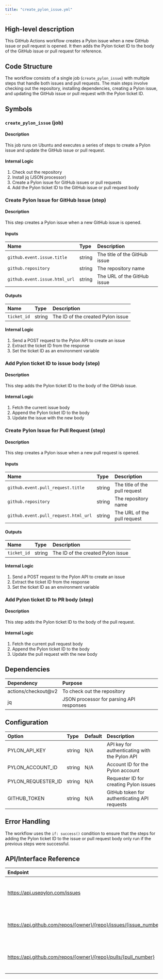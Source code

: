 ```yaml
---
title: "create_pylon_issue.yml"
---
```


## High-level description
This GitHub Actions workflow creates a Pylon issue when a new GitHub issue or pull request is opened. It then adds the Pylon ticket ID to the body of the GitHub issue or pull request for reference.

## Code Structure
The workflow consists of a single job (`create_pylon_issue`) with multiple steps that handle both issues and pull requests. The main steps involve checking out the repository, installing dependencies, creating a Pylon issue, and updating the GitHub issue or pull request with the Pylon ticket ID.

## Symbols

### `create_pylon_issue` (job)
#### Description
This job runs on Ubuntu and executes a series of steps to create a Pylon issue and update the GitHub issue or pull request.

#### Internal Logic
1. Check out the repository
2. Install jq (JSON processor)
3. Create a Pylon issue for GitHub issues or pull requests
4. Add the Pylon ticket ID to the GitHub issue or pull request body

### Create Pylon Issue for GitHub Issue (step)
#### Description
This step creates a Pylon issue when a new GitHub issue is opened.

#### Inputs
| Name | Type | Description |
|:-----|:-----|:------------|
| `github.event.issue.title` | string | The title of the GitHub issue |
| `github.repository` | string | The repository name |
| `github.event.issue.html_url` | string | The URL of the GitHub issue |

#### Outputs
| Name | Type | Description |
|:-----|:-----|:------------|
| `ticket_id` | string | The ID of the created Pylon issue |

#### Internal Logic
1. Send a POST request to the Pylon API to create an issue
2. Extract the ticket ID from the response
3. Set the ticket ID as an environment variable

### Add Pylon ticket ID to issue body (step)
#### Description
This step adds the Pylon ticket ID to the body of the GitHub issue.

#### Internal Logic
1. Fetch the current issue body
2. Append the Pylon ticket ID to the body
3. Update the issue with the new body

### Create Pylon Issue for Pull Request (step)
#### Description
This step creates a Pylon issue when a new pull request is opened.

#### Inputs
| Name | Type | Description |
|:-----|:-----|:------------|
| `github.event.pull_request.title` | string | The title of the pull request |
| `github.repository` | string | The repository name |
| `github.event.pull_request.html_url` | string | The URL of the pull request |

#### Outputs
| Name | Type | Description |
|:-----|:-----|:------------|
| `ticket_id` | string | The ID of the created Pylon issue |

#### Internal Logic
1. Send a POST request to the Pylon API to create an issue
2. Extract the ticket ID from the response
3. Set the ticket ID as an environment variable

### Add Pylon ticket ID to PR body (step)
#### Description
This step adds the Pylon ticket ID to the body of the pull request.

#### Internal Logic
1. Fetch the current pull request body
2. Append the Pylon ticket ID to the body
3. Update the pull request with the new body

## Dependencies
| Dependency | Purpose |
|:-----------|:--------|
| actions/checkout@v2 | To check out the repository |
| jq | JSON processor for parsing API responses |

## Configuration
| Option | Type | Default | Description |
|:-------|:-----|:--------|:------------|
| PYLON_API_KEY | string | N/A | API key for authenticating with the Pylon API |
| PYLON_ACCOUNT_ID | string | N/A | Account ID for the Pylon account |
| PYLON_REQUESTER_ID | string | N/A | Requester ID for creating Pylon issues |
| GITHUB_TOKEN | string | N/A | GitHub token for authenticating API requests |

## Error Handling
The workflow uses the `if: success()` condition to ensure that the steps for adding the Pylon ticket ID to the issue or pull request body only run if the previous steps were successful.

## API/Interface Reference
| Endpoint | Method | Request | Response | Description |
|:---------|:-------|:--------|:---------|:------------|
| https://api.usepylon.com/issues | POST | JSON payload with issue details | JSON with created issue data | Creates a new Pylon issue |
| https://api.github.com/repos/{owner}/{repo}/issues/{issue_number} | PATCH | JSON payload with updated body | Updated issue data | Updates a GitHub issue |
| https://api.github.com/repos/{owner}/{repo}/pulls/{pull_number} | PATCH | JSON payload with updated body | Updated pull request data | Updates a GitHub pull request |